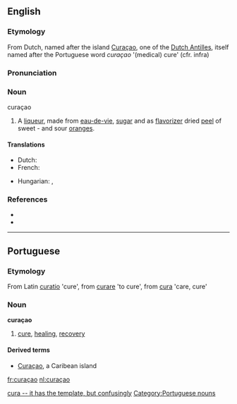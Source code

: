==English==

===Etymology===
From Dutch, named after the island [[Curaçao]], one of the [[Dutch Antilles]], itself named after the Portuguese word ''curaçao'' '(medical) cure' (cfr. infra)

===Pronunciation===
{{rfp}}

===Noun===
{{en-noun}} curaçao

# A [[liqueur]], made from [[eau-de-vie]], [[sugar]] and as [[flavorizer]] dried [[peel]] of sweet - and sour [[orange]]s.

====Translations====
{{trans-top|liqueur}}
* Dutch: {{t+|nl|curaçao|m}}
* French: {{t+|fr|curaçao|m}}
{{trans-mid}}
* Hungarian: {{t|hu|küraszó}}, {{t|hu|narancslikőr}}
{{trans-bottom}}

===References===
* {{R:Webster NCD 1967}}
* {{NPLarousse}}

[[Category:English nouns that lack inflection template|cura -- it has the template, but confusingly]]

----

==Portuguese==

===Etymology===
From Latin [[curatio]] 'cure', from [[curare]] 'to cure', from [[cura]] 'care, cure'

===Noun===
'''curaçao'''

# [[cure]], [[healing]], [[recovery]]

====Derived terms====
* [[Curaçao]], a Caribean island

[[Category:Portuguese nouns]]

[[fr:curaçao]]
[[nl:curaçao]]